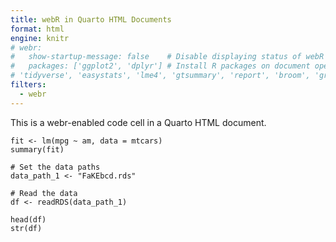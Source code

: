 ```yaml
---
title: webR in Quarto HTML Documents
format: html
engine: knitr
# webr: 
#   show-startup-message: false    # Disable displaying status of webR initialization
#   packages: ['ggplot2', 'dplyr'] # Install R packages on document open
# 'tidyverse', 'easystats', 'lme4', 'gtsummary', 'report', 'broom', 'gridExtra')
filters:
  - webr
---
```


This is a webr-enabled code cell in a Quarto HTML document.

```webr-r
fit <- lm(mpg ~ am, data = mtcars)
summary(fit)
```


```webr-r

# Set the data paths
data_path_1 <- "FaKEbcd.rds"

# Read the data
df <- readRDS(data_path_1)

head(df)
str(df)

```